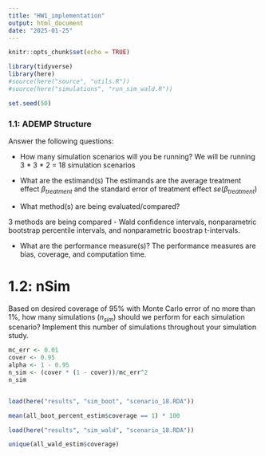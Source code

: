 ```yaml
---
title: "HW1_implementation"
output: html_document
date: "2025-01-25"
---
```


```r
knitr::opts_chunk$set(echo = TRUE)

library(tidyverse)
library(here)
#source(here("source", "utils.R"))
#source(here("simulations", "run_sim_wald.R"))

set.seed(50)
```

### 1.1: ADEMP Structure 

Answer the following questions: 

* How many simulation scenarios will you be running?
We will be running 3 * 3 * 2   = 18 simulation scenarios

* What are the estimand(s)
The estimands are the average treatment effect $\beta_{treatment}$ and the 
standard error of treatment effect $se(\beta_{treatment})$

* What method(s) are being evaluated/compared?

3 methods are being compared - Wald confidence intervals, nonparametric 
bootstrap percentile intervals, and nonparametric boostrap t-intervals.

* What are the performance measure(s)?
The performance measures are bias, coverage, and computation time.

# 1.2: nSim
Based on desired coverage of 95\% with Monte Carlo error of no more than 1\%, how many simulations ($n_{sim}$) should we perform for each simulation scenario?  Implement this number of simulations throughout your simulation study.


```r
mc_err <- 0.01
cover <- 0.95
alpha <- 1 - 0.95
n_sim <- (cover * (1 - cover))/mc_err^2
n_sim



```

```r
load(here("results", "sim_boot", "scenario_18.RDA"))

mean(all_boot_percent_estim$coverage == 1) * 100

```

```r
load(here("results", "sim_wald", "scenario_18.RDA"))

unique(all_wald_estim$coverage)
```






